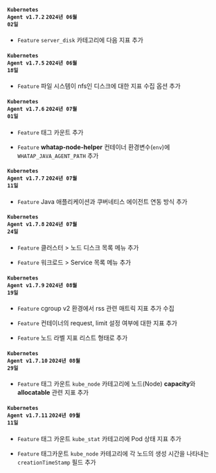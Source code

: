 #### <code class='changelog-service'>Kubernetes Agent v1.7.2</code> <code class='changelog-date'>2024년 06월 02일</code>

- <code class="Feature">Feature</code> <code>server_disk</code> 카테고리에 다음 지표 추가

#### <code class='changelog-service'>Kubernetes Agent v1.7.5</code> <code class='changelog-date'>2024년 06월 18일</code>

- <code class="Feature">Feature</code> 파일 시스템이 nfs인 디스크에 대한 지표 수집 옵션 추가

#### <code class='changelog-service'>Kubernetes Agent v1.7.6</code> <code class='changelog-date'>2024년 07월 01일</code>

- <code class="Feature">Feature</code> 태그 카운트 추가

- <code class="Feature">Feature</code> <strong>whatap-node-helper</strong> 컨테이너 환경변수(<code>env</code>)에 <code>WHATAP_JAVA_AGENT_PATH</code> 추가

#### <code class='changelog-service'>Kubernetes Agent v1.7.7</code> <code class='changelog-date'>2024년 07월 11일</code>

- <code class="Feature">Feature</code> Java 애플리케이션과 쿠버네티스 에이전트 연동 방식 추가

#### <code class='changelog-service'>Kubernetes Agent v1.7.8</code> <code class='changelog-date'>2024년 07월 24일</code>

- <code class="Feature">Feature</code> <span class="uitext">클러스터</span> &gt; <span class="uitext">노드 디스크 목록</span> 메뉴 추가

- <code class="Feature">Feature</code> <span class="uitext">워크로드</span> &gt; <span class="uitext">Service 목록</span> 메뉴 추가

#### <code class='changelog-service'>Kubernetes Agent v1.7.9</code> <code class='changelog-date'>2024년 08월 19일</code>

- <code class="Feature" type="1">Feature</code> cgroup v2 환경에서 rss 관련 매트릭 지표 추가 수집

- <code class="Feature" type="1">Feature</code> 컨테이너의 request, limit 설정 여부에 대한 지표 추가

- <code class="Feature" type="1">Feature</code> 노드 라벨 지표 리스트 형태로 추가

#### <code class='changelog-service'>Kubernetes Agent v1.7.10</code> <code class='changelog-date'>2024년 08월 29일</code>

- <code class="Feature" type="1">Feature</code> 태그 카운트 <code>kube_node</code> 카테고리에 노드(Node) <strong>capacity</strong>와 <strong>allocatable</strong> 관련 지표 추가

#### <code class='changelog-service'>Kubernetes Agent v1.7.11</code> <code class='changelog-date'>2024년 09월 11일</code>

- <code class="Feature" type="1">Feature</code> 태그 카운트 <code>kube_stat</code> 카테고리에 Pod 상태 지표 추가

- <code class="Feature" type="1">Feature</code> 태그카운트 <code>kube_node</code> 카테고리에  각 노드의 생성 시간을 나타내는 <code>creationTimeStamp</code> 필드 추가

